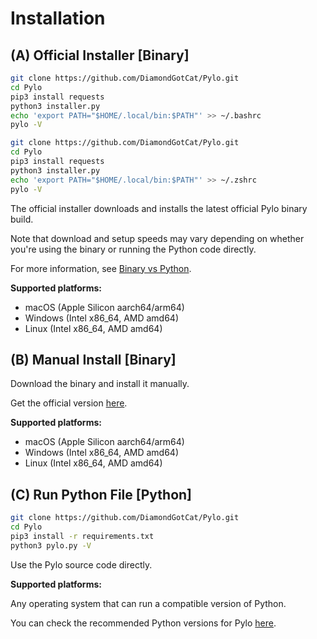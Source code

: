 # Installation

## (A) Official Installer [Binary]

```bash filename="installation-bash.sh" {4} copy
git clone https://github.com/DiamondGotCat/Pylo.git
cd Pylo
pip3 install requests
python3 installer.py
echo 'export PATH="$HOME/.local/bin:$PATH"' >> ~/.bashrc
pylo -V
````

```zsh filename="installation-zsh.sh" {4} copy
git clone https://github.com/DiamondGotCat/Pylo.git
cd Pylo
pip3 install requests
python3 installer.py
echo 'export PATH="$HOME/.local/bin:$PATH"' >> ~/.zshrc
pylo -V
```

The official installer downloads and installs the latest official Pylo binary build.

Note that download and setup speeds may vary depending on whether you're using the binary or running the Python code directly.

For more information, see [Binary vs Python](/bin-vs-python).

**Supported platforms:**

* macOS (Apple Silicon aarch64/arm64)
* Windows (Intel x86_64, AMD amd64)
* Linux (Intel x86_64, AMD amd64)

## (B) Manual Install [Binary]

Download the binary and install it manually.

Get the official version [here](https://github.com/DiamondGotCat/Pylo/releases/).

**Supported platforms:**

* macOS (Apple Silicon aarch64/arm64)
* Windows (Intel x86_64, AMD amd64)
* Linux (Intel x86_64, AMD amd64)

## (C) Run Python File [Python]

```bash filename="installation-python.sh" {4} copy
git clone https://github.com/DiamondGotCat/Pylo.git
cd Pylo
pip3 install -r requirements.txt
python3 pylo.py -V
```

Use the Pylo source code directly.

**Supported platforms:**

Any operating system that can run a compatible version of Python.

You can check the recommended Python versions for Pylo [here](/compatible-python-versions).
